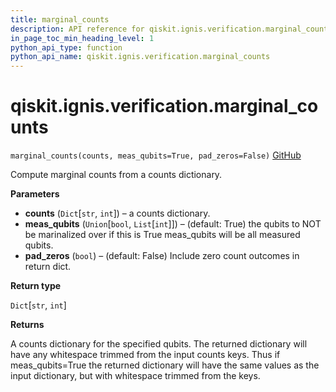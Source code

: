 ```yaml
---
title: marginal_counts
description: API reference for qiskit.ignis.verification.marginal_counts
in_page_toc_min_heading_level: 1
python_api_type: function
python_api_name: qiskit.ignis.verification.marginal_counts
---
```


# qiskit.ignis.verification.marginal\_counts

<span id="qiskit.ignis.verification.marginal_counts" />

`marginal_counts(counts, meas_qubits=True, pad_zeros=False)` [GitHub](https://github.com/qiskit-community/qiskit-ignis/tree/stable/0.6/qiskit/ignis/verification/tomography/data.py "view source code")

Compute marginal counts from a counts dictionary.

**Parameters**

*   **counts** (`Dict`\[`str`, `int`]) – a counts dictionary.
*   **meas\_qubits** (`Union`\[`bool`, `List`\[`int`]]) – (default: True) the qubits to NOT be marinalized over if this is True meas\_qubits will be all measured qubits.
*   **pad\_zeros** (`bool`) – (default: False) Include zero count outcomes in return dict.

**Return type**

`Dict`\[`str`, `int`]

**Returns**

A counts dictionary for the specified qubits. The returned dictionary will have any whitespace trimmed from the input counts keys. Thus if meas\_qubits=True the returned dictionary will have the same values as the input dictionary, but with whitespace trimmed from the keys.

